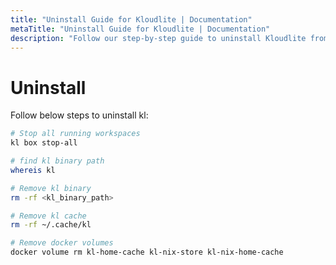 ```yaml
---
title: "Uninstall Guide for Kloudlite | Documentation"
metaTitle: "Uninstall Guide for Kloudlite | Documentation"
description: "Follow our step-by-step guide to uninstall Kloudlite from your system. Ensure complete removal and clean up with our detailed instructions"
---
```


# Uninstall 

Follow below steps to uninstall kl:

```bash
# Stop all running workspaces
kl box stop-all

# find kl binary path
whereis kl

# Remove kl binary
rm -rf <kl_binary_path>

# Remove kl cache
rm -rf ~/.cache/kl

# Remove docker volumes
docker volume rm kl-home-cache kl-nix-store kl-nix-home-cache
```
